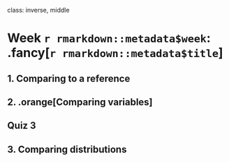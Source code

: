 
class: inverse, middle

# Week `r rmarkdown::metadata$week`: .fancy[`r rmarkdown::metadata$title`]

## 1. Comparing to a reference
## 2. .orange[Comparing variables]

## Quiz 3

## 3. Comparing distributions

